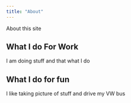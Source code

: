 ```yaml
---
title: "About"
---
```


About this site

## What I do For Work

I am doing stuff and that what I do

## What I do for fun

I like taking picture of stuff and drive my VW bus


